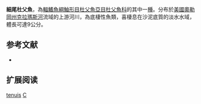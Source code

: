 {{Speciesbox
| name = 細尾杜父魚
| image = 
| image_width = 250px
| status = DD
| status_system = IUCN3.1
| genus = Cottus
| species = tenuis
| authority = Evermann & Meek, 1898
| synonyms = *''Uranidea tenuis''<br /><small>Evermann & Meek, 1898</small> 
}}
'''細尾杜父魚'''，為[[輻鰭魚綱|輻鰭魚綱]][[鮋形目|鮋形目]][[杜父魚亞目|杜父魚亞目]][[杜父魚科|杜父魚科]]的其中一[[種|種]]。分布於[[美國|美國]][[奧勒岡州|奧勒岡州]][[克拉瑪斯河|克拉瑪斯河]]流域的上游河川，為底棲性魚類，喜棲息在沙泥底質的淡水水域，體長可達9公分。

== 参考文献 ==
*{{FishBase_species|genus=Cottus|species=tenuis|year=2011|month=12}}

== 扩展阅读 ==
{{refbegin}}
{{wikispecies-inline|Cottus tenuis|細尾杜父魚}}
{{refend}}
{{Taxonbar|from=Q307695}}

[[Category:杜父魚屬|tenuis]]
[[Category:1898年描述的鱼类|C]]

{{鮋形目小作品}}